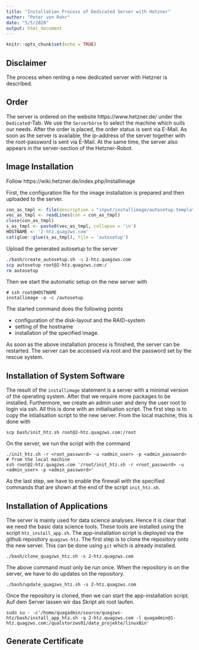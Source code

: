 ```yaml
---
title: "Installation Process of Dedicated Server with Hetzner"
author: "Peter von Rohr"
date: "5/5/2020"
output: html_document
---
```


```r
knitr::opts_chunk$set(echo = TRUE)
```

## Disclaimer
The process when renting a new dedicated server with Hetzner is described. 


## Order
The server is ordered on the website https://www.hetzner.de/ under the `Dedicated`-Tab. We use the `Serverbörse` to select the machine which suits our needs. After the order is placed, the order status is sent via E-Mail. As soon as the server is available, the ip-address of the server together with the root-password is sent via E-Mail. At the same time, the server also appears in the server-section of the Hetzner-Robot.  


## Image Installation
Follow https://wiki.hetzner.de/index.php/Installimage

First, the configuration file for the image installation is prepared and then uploaded to the server. 

```r
con_as_tmpl <- file(description = "input/installimage/autosetup.template")
vec_as_tmpl <- readLines(con = con_as_tmpl)
close(con_as_tmpl)
s_as_tmpl <- paste0(vec_as_tmpl, collapse = '\n')
HOSTNAME <- '2-htz.quagzws.com'
cat(glue::glue(s_as_tmpl), file = 'autosetup')
```

Upload the generated autosetup to the server

```bash
./bash/create_autosetup.sh -q 2-htz.quagzws.com
scp autosetup root@2-htz.quagzws.com:/
rm autosetup
```

Then we start the automatic setup on the new server with 

```
# ssh root@HOSTNAME
installimage -a -c /autosetup
```

The started command does the following points

* configuration of the disk-layout and the RAID-system
* setting of the hostname
* installation of the specified image.

As soon as the above installation process is finished, the server can be restarted. The server can be accessed via root and the password set by the rescue system. 


## Installation of System Software
The result of the `installimage` statement is a server with a minimal version of the operating system. After that we require more packages to be installed. Furthermore, we create an admin user and deny the user root to login via ssh. All this is done with an initialisation script. The first step is to copy the intialisation script to the new server. From the local machine, this is done with 

```
scp bash/init_htz.sh root@2-htz.quagzws.com:/root
```

On the server, we run the script with the command

```
./init_htz.sh -r <root_password> -u <admin_user> -p <admin_password>
# from the local machine
ssh root@2-htz.quagzws.com '/root/init_htz.sh -r <root_password> -u <admin_user> -p <admin_password>'
```

As the last step, we have to enable the firewall with the specified commands that are shown at the end of the script `init_htz.sh`.


## Installation of Applications
The server is mainly used for data science analyses. Hence it is clear that we need the basic data science tools. These tools are installed using the script `htz_install_app.sh`. The app-installation script is deployed via the github repository `quagzws-htz`. The first step is to clone the repository onto the new server. This can be done using `git` which is already installed. 

```
./bash/clone_quagzws_htz.sh -s 2-htz.quagzws.com
```

The above command must only be run once. When the repository is on the server, we have to do updates on the repository. 

```
./bash/update_quagzws_htz.sh -s 2-htz.quagzws.com 
```


Once the repository is cloned, then we can start the app-installation script. Auf dem Server lassen wir das Skript als root laufen.

```
sudo su - -c'/home/quagadmin/source/quagzws-htz/bash/install_app_htz.sh -q 2-htz.quagzws.com -l quagadmin@1-htz.quagzws.com:/qualstorzws01/data_projekte/linuxBin'
```






## Generate Certificate






